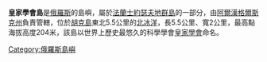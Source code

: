 '''皇家學會島'''是[[俄羅斯|俄羅斯]]的島嶼，屬於[[法蘭士約瑟夫地群島|法蘭士約瑟夫地群島]]的一部分，由[[阿爾漢格爾斯克州|阿爾漢格爾斯克州]]負責管轄，位於[[胡克島|胡克島]]東北5.5公里的[[北冰洋|北冰洋]]，長5.5公里、寬2公里，最高點海拔高度204米，該島以世界上歷史最悠久的科學學會[[皇家學會|皇家學會]]命名。

[[Category:俄羅斯島嶼|Category:俄羅斯島嶼]]
{{Russia-geo-stub}}